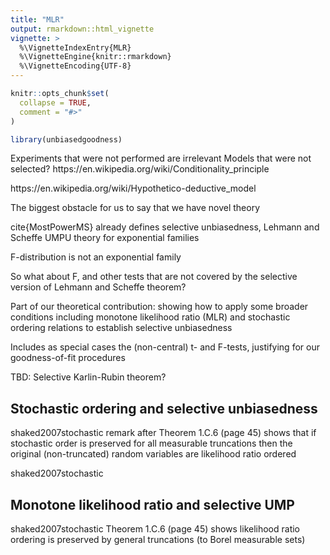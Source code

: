 ```yaml
---
title: "MLR"
output: rmarkdown::html_vignette
vignette: >
  %\VignetteIndexEntry{MLR}
  %\VignetteEngine{knitr::rmarkdown}
  %\VignetteEncoding{UTF-8}
---
```


```r
knitr::opts_chunk$set(
  collapse = TRUE,
  comment = "#>"
)
```

```r
library(unbiasedgoodness)
```

Experiments that were not performed are irrelevant
Models that were not selected?
https://en.wikipedia.org/wiki/Conditionality_principle

https://en.wikipedia.org/wiki/Hypothetico-deductive_model



The biggest obstacle for us to say that we have novel theory

cite{MostPowerMS} already defines selective unbiasedness, Lehmann and Scheffe UMPU theory for exponential families

F-distribution is not an exponential family

So what about F, and other tests that are not covered by the selective version of Lehmann and Scheffe theorem?

Part of our theoretical contribution: showing how to apply some broader conditions including monotone likelihood ratio (MLR) and stochastic ordering relations to establish selective unbiasedness

Includes as special cases the (non-central) t- and F-tests, justifying for our goodness-of-fit procedures

TBD: Selective Karlin-Rubin theorem?

## Stochastic ordering and selective unbiasedness

shaked2007stochastic remark after Theorem 1.C.6 (page 45) shows that if stochastic order is preserved for all measurable truncations then the original (non-truncated) random variables are likelihood ratio ordered


shaked2007stochastic

## Monotone likelihood ratio and selective UMP

shaked2007stochastic Theorem 1.C.6 (page 45) shows likelihood ratio ordering is preserved by general truncations (to Borel measurable sets)
